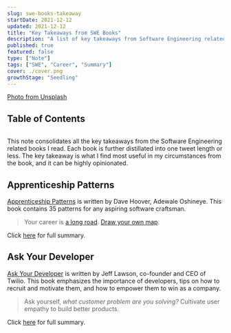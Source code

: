 ```yaml
---
slug: swe-books-takeaway
startDate: 2021-12-12
updated: 2021-12-12
title: "Key Takeaways from SWE Books"
description: "A list of key takeaways from Software Engineering related books I read"
published: true
featured: false
type: ["Note"]
tags: ["SWE", "Career", "Summary"]
cover: ./cover.png
growthStage: "Seedling"
---
```


<BasicImage
  src="https://res.cloudinary.com/wtkw/image/upload/v1639325660/waltertengcom/garden/swe-books-takeaway/cover_yjon27.png"
  alt="cover"
/>

[Photo from Unsplash](https://unsplash.com/photos/PNbDkQ2DDgM)

## Table of Contents

```toc

```

This note consolidates all the key takeaways from the Software Engineering related books I read. Each book is further distillated into one tweet length or less. The key takeaway is what I find most useful in my circumstances from the book, and it can be highly opinionated.

## Apprenticeship Patterns

[Apprenticeship Patterns](/apprenticeship-patterns) is written by Dave Hoover, Adewale Oshineye. This book contains 35 patterns for any aspiring software craftsman.

> Your career is [a long road](/apprenticeship-patterns#the-long-road). [Draw your own map](https://walterteng.com/library/apprenticeship-patterns#draw-your-own-map).

Click [here](/apprenticeship-patterns) for full summary.

## Ask Your Developer

[Ask Your Developer](/ask-your-developer) is written by Jeff Lawson, co-founder and CEO of Twilio. This book emphasizes the importance of developers, tips on how to recruit and motivate them, and how to empower them to win as a company.

> Ask yourself, _what customer problem are you solving?_ Cultivate user empathy to build better products.

Click [here](/ask-your-developer) for full summary.
